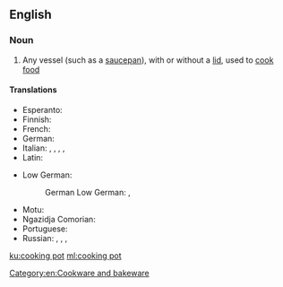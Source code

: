 {{also|cooking-pot}}
==English==

===Noun===
{{en-noun}}

# Any vessel (such as a [[saucepan]]), with or without a [[lid]], used to [[cook]] [[food]]

====Translations====
{{trans-top|any cooking vessel}}
* Esperanto: {{t|eo|kuirpoto}}
* Finnish: {{t+|fi|keittoastia}}
* French: {{t+|fr|marmite|f}}
* German: {{t+|de|Kochtopf|m}}
* Italian: {{t+|it|paiolo|m}}, {{t+|it|tegame|m}}, {{t+|it|pentola|f}}, {{t|it|cuccuma|f}}, {{t+|it|marmitta|f}}
* Latin: {{t|la|lasanum|n}}
{{trans-mid}}
* Low German:
*: German Low German: {{t|nds-de|Kaakputt|m}}, {{t|nds-de|Kookputt|m}}
* Motu: {{t|meu|uro}}
* Ngazidja Comorian: {{t|zdj|nyungu|c9|c10}}
* Portuguese: {{t+|pt|panela}}
* Russian: {{t+|ru|кастрю́ля|f}}, {{t+|ru|котело́к|m}}, {{t+|ru|чугуно́к|m}}, {{t+|ru|горшо́к|m}}
{{trans-bottom}}

[[Category:en:Cookware and bakeware]]

[[ku:cooking pot]]
[[ml:cooking pot]]